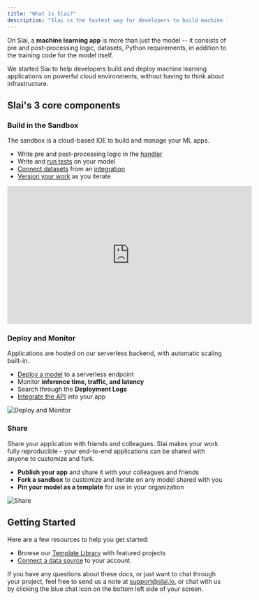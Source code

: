 ```yaml
---
title: "What is Slai?"
description: "Slai is the fastest way for developers to build machine learning applications that can be deployed on serverless infrastructure and shared with anyone in the world."
---
```


On Slai, a **machine learning app** is more than just the model -- it consists of pre and post-processing logic, datasets, Python requirements, in addition to the training code for the model itself.

<Note>
  We started Slai to help developers build and deploy machine learning
  applications on powerful cloud environments, without having to think about
  infrastructure.
</Note>

## Slai's 3 core components

### Build in the Sandbox

The sandbox is a cloud-based IDE to build and manage your ML apps.

- Write pre and post-processing logic in the [handler](/sandbox/model-handler)
- Write and [run tests](/sandbox/testing) on your model
- [Connect datasets](/sandbox/datasets) from an [integration](/integrations/connecting-s3-buckets)
- [Version your work](/sandbox/model-versions) as you iterate

<iframe
  class="w-full aspect-video rounded-lg shadow-lg h-96"
  width="560"
  height="315"
  src="https://www.youtube.com/embed/duoIUwWzu3E"
  title="YouTube video player"
  frameborder="0"
  allow="accelerometer; autoplay; clipboard-write; encrypted-media; gyroscope; picture-in-picture"
  allowfullscreen
></iframe>

### Deploy and Monitor

Applications are hosted on our serverless backend, with automatic scaling built-in.

- [Deploy a model](/sandbox/deployments) to a serverless endpoint
- Monitor **inference time, traffic, and latency**
- Search through the **Deployment Logs**
- [Integrate the API](/api-reference/model) into your app

![Deploy and Monitor](/img/deploy-and-monitor.svg)

### Share

Share your application with friends and colleagues. Slai makes your work fully reproducible - your end-to-end applications can be shared with anyone to customize and fork.

- **Publish your app** and share it with your colleagues and friends
- **Fork a sandbox** to customize and iterate on any model shared with you
- **Pin your model as a template** for use in your organization

![Share](/img/share.svg)

## Getting Started

Here are a few resources to help you get started:

- Browse our [Template Library](https://www.slai.io/launchpad) with featured projects
- [Connect a data source](/integrations/connecting-s3-buckets) to your account

If you have any questions about these docs, or just want to chat through your project, feel free to send us a note at [support@slai.io](mailto:support@slai.io), or chat with us by clicking the blue chat icon on the bottom left side of your screen.
